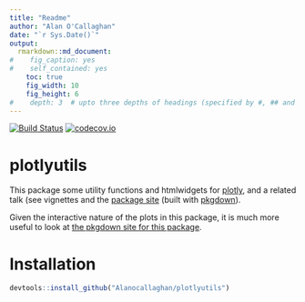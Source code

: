 ```yaml
---
title: "Readme"
author: "Alan O'Callaghan"
date: "`r Sys.Date()`"
output:
  rmarkdown::md_document:
#    fig_caption: yes
#    self_contained: yes
    toc: true
    fig_width: 10
    fig_height: 6
#    depth: 3  # upto three depths of headings (specified by #, ## and ###)  
---
```

[![Build Status](https://travis-ci.org/Alanocallaghan/plotlyutils.png?branch=master)](https://travis-ci.org/Alanocallaghan/plotlyutils)
[![codecov.io](https://codecov.io/github/Alanocallaghan/plotlyutils/coverage.svg?branch=master)](https://codecov.io/github/Alanocallaghan/plotlyutils?branch=master)

plotlyutils
============

This package some utility functions and htmlwidgets for [plotly](https://plot.ly/),
and a related talk (see vignettes and the [package site](https://alanocallaghan.github.io/plotlyutils/) 
(built with [pkgdown](https://github.com/r-lib/pkgdown)).

Given the interactive nature of the plots in this package,
it is much more useful to look at [the pkgdown site for this package](https://alanocallaghan.github.io/plotlyutils/).

Installation
============
```r
devtools::install_github("Alanocallaghan/plotlyutils")
```

